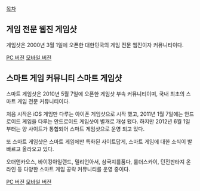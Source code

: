 [[목차]]

== 게임 전문 웹진 게임샷 ==
게임샷은 2000년 3월 1일에 오픈한 대한민국의 게임 전문 웹진이자 커뮤니티이다.

[http://www.gameshot.net/ PC 버전]
[http://m.gameshot.net/ 모바일 버전]

== 스마트 게임 커뮤니티 스마트 게임샷 ==
스마트 게임샷은 2010년 5월 7일에 오픈한 게임샷 부속 커뮤니티이며, 국내 최초의 스마트 게임 전문 커뮤니티이다.

처음 시작은 iOS 게임만 다루는 아이폰 게임샷으로 시작 했고, 2011년 1월 7일에는 안드로이드 게임을 다루는 안드로이드 게임샷이 별개로 개설 됐다. 하지만 2012년 6월 1일부터는 양 사이트가 통합되어 스마트 게임샷으로 운영 되고 있다.

또 스마트 게임샷은 스마트 게임에만 특화된 사이트답게, 스마트 게임에 대한 소식이 발빠르고 올라오고 있다.

오더앤카오스, 바이킹아일랜드, 밀리언아서, 삼국지를품다, 룰더스카이, 던전판타지 온라인 등 다양한 스마트 게임 공략 커뮤니티를 운영 중이다.

[http://smart.gameshot.net/ PC 버전]
[http://msmart.gameshot.net/ 모바일 버전]
